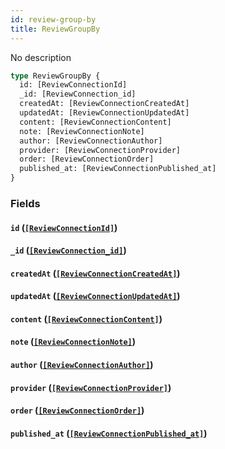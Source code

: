 ```yaml
---
id: review-group-by
title: ReviewGroupBy
---
```


No description

```graphql
type ReviewGroupBy {
  id: [ReviewConnectionId]
  _id: [ReviewConnection_id]
  createdAt: [ReviewConnectionCreatedAt]
  updatedAt: [ReviewConnectionUpdatedAt]
  content: [ReviewConnectionContent]
  note: [ReviewConnectionNote]
  author: [ReviewConnectionAuthor]
  provider: [ReviewConnectionProvider]
  order: [ReviewConnectionOrder]
  published_at: [ReviewConnectionPublished_at]
}
```

### Fields

#### `id` ([`[ReviewConnectionId]`](/v1/objects/review-connection-id))

#### `_id` ([`[ReviewConnection_id]`](/v1/objects/review-connection-id))

#### `createdAt` ([`[ReviewConnectionCreatedAt]`](/v1/objects/review-connection-created-at))

#### `updatedAt` ([`[ReviewConnectionUpdatedAt]`](/v1/objects/review-connection-updated-at))

#### `content` ([`[ReviewConnectionContent]`](/v1/objects/review-connection-content))

#### `note` ([`[ReviewConnectionNote]`](/v1/objects/review-connection-note))

#### `author` ([`[ReviewConnectionAuthor]`](/v1/objects/review-connection-author))

#### `provider` ([`[ReviewConnectionProvider]`](/v1/objects/review-connection-provider))

#### `order` ([`[ReviewConnectionOrder]`](/v1/objects/review-connection-order))

#### `published_at` ([`[ReviewConnectionPublished_at]`](/v1/objects/review-connection-published-at))
